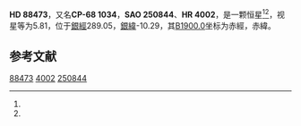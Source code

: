 {{Starbox begin
| name = HD 88473
}}
{{Starbox observe
| epoch = [[J2000.0|J2000.0]]
| constell = {{星座名待查}}<ref name=SIMBAD>{{cite web
 | url=http://simbad.u-strasbg.fr/simbad/sim-id?Ident=HR+4002
 | title=Pulsating variable Star
 | publisher=Centre de Données astronomiques de Strasbourg
 | work=SIMBAD
 | accessdate=2012-07-13
 | archive-date=2016-03-17
 | archive-url=https://web.archive.org/web/20160317075018/http://simbad.u-strasbg.fr/simbad/sim-id?Ident=HR+4002
 | dead-url=no
 }}</ref><ref name=DATA>{{cite web
 | url=http://vizier.u-strasbg.fr/viz-bin/VizieR-5?-out.add=.&-source=5050&-corr=PK=HR&-out.max=9999&HR=4002
 | title=VizieR Detailed Page
 | accessdate=2012-07-13
 | archive-date=2016-03-04
 | archive-url=https://web.archive.org/web/20160304204219/http://vizier.u-strasbg.fr/viz-bin/VizieR-5?-out.add=.&-source=5050&-corr=PK=HR&-out.max=9999&HR=4002
 | dead-url=no
 }}</ref>
| 星官 = 
| ra = {{RA|10|9|30.5}}<ref name=SIMBAD /><ref name=DATA />
| dec = {{DEC|-68|41|0}}<ref name=SIMBAD /><ref name=DATA />
| appmag_v = 5.81<ref name=SIMBAD /><ref name=DATA />
}}
{{Starbox character
| class = A0IV<ref name=SIMBAD /><ref name=DATA />
| b-v = 0.02<ref name=SIMBAD /><ref name=DATA />
| u-b = -0.02<ref name=SIMBAD /><ref name=DATA />
| r-i = <ref name=SIMBAD /><ref name=DATA />
| variable = 
}}
{{Starbox astrometry
| radial_v = -0.02
| prop_mo_ra = 10
| parallax = 0.007
| p_error =
}}
{{Starbox catalog
| names =CP-68 1034，[[SAO星表|SAO]] 250844，[[HD星表|HD]] 88473，[[HR星表|HR]] 4002}}
{{Starbox reference |Simbad=HR+4002}}
{{Starbox end}}

'''HD 88473'''，又名'''CP-68 1034'''，'''SAO 250844'''、'''HR 4002'''，是一颗恒星<ref name=SIMBAD /><ref name=DATA />，视星等为5.81，位于[[銀道座標系|銀經]]289.05，[[銀道座標系|銀緯]]-10.29，其[[B1900.0|B1900.0]]坐标为赤經{{RA|10|7|1.7}}，赤緯{{DEC|-68|-10.29|29}}。

== 参考文献 ==
{{reflist}}

{{star-stub}}

[[Category:HD和HDE天體|88473]]
[[Category:HR天體|4002]]
[[Category:SAO天體|250844]]